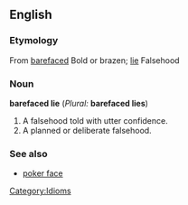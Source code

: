 ==English==
<!--===Pronunciation===-->
===Etymology===
From [[barefaced]] Bold or brazen; [[lie]] Falsehood

===Noun===
'''barefaced lie''' (''Plural:'' '''barefaced lies''')

# A falsehood told with utter confidence.
# A planned or deliberate falsehood.

===See also===
*[[poker face]]

[[Category:Idioms]]